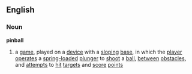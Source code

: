 ==English==
===Noun===
'''pinball'''	
# a [[game]], played on a [[device]] with a [[sloping]] [[base]], in which the [[player]] [[operate]]s a [[spring-loaded]] [[plunger]] to [[shoot]] a [[ball]], [[between]] [[obstacle]]s, and [[attempt]]s to [[hit]] [[target]]s and [[score]] [[points]]